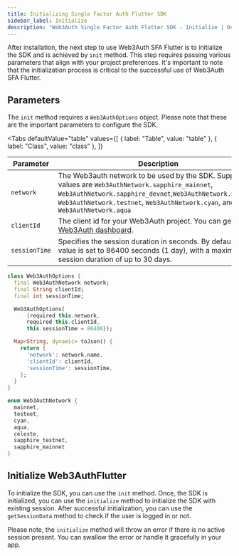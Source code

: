 ```yaml
---
title: Initializing Single Factor Auth Flutter SDK
sidebar_label: Initialize
description: "Web3Auth Single Factor Auth Flutter SDK - Initialize | Documentation - Web3Auth"
---
```




After installation, the next step to use Web3Auth SFA Flutter is to initialize the SDK and is
achieved by `init` method. This step requires passing various parameters that align with your
project preferences. It's important to note that the initialization process is critical to the
successful use of Web3Auth SFA Flutter.

## Parameters

The `init` method requires a `Web3AuthOptions` object. Please note that these are the important
parameters to configure the SDK.

<Tabs
  defaultValue="table"
  values={[
    { label: "Table", value: "table" },
    { label: "Class", value: "class" },
  ]}
>

<TabItem value="table">

| Parameter     | Description                                                                                                                                                                                                                                     |
| ------------- | ----------------------------------------------------------------------------------------------------------------------------------------------------------------------------------------------------------------------------------------------- |
| `network`     | The Web3auth network to be used by the SDK. Supported values are `Web3AuthNetwork.sapphire_mainnet`, `Web3AuthNetwork.sapphire_devnet`,`Web3AuthNetwork.mainnet`, `Web3AuthNetwork.testnet`, `Web3AuthNetwork.cyan`, and `Web3AuthNetwork.aqua` |
| `clientId`    | The client id for your Web3Auth project. You can get it from [Web3Auth dashboard](https://dashboard.web3auth.io/).                                                                                                                              |
| `sessionTime` | Specifies the session duration in seconds. By default, the value is set to 86400 seconds (1 day), with a maximum session duration of up to 30 days.                                                                                             |

</TabItem>

<TabItem value="class">

```dart
class Web3AuthOptions {
  final Web3AuthNetwork network;
  final String clientId;
  final int sessionTime;

  Web3AuthOptions(
      {required this.network,
      required this.clientId,
      this.sessionTime = 86400});

  Map<String, dynamic> toJson() {
    return {
      'network': network.name,
      'clientId': clientId,
      'sessionTime': sessionTime,
    };
  }
}

enum Web3AuthNetwork {
  mainnet,
  testnet,
  cyan,
  aqua,
  celeste,
  sapphire_testnet,
  sapphire_mainnet
}
```

</TabItem>

</Tabs>

## Initialize Web3AuthFlutter

To initialize the SDK, you can use the `init` method. Once, the SDK is initialized, you can use the
`initialize` method to initialize the SDK with existing session. After successful initialization,
you can use the `getSessionData` method to check if the user is logged in or not.

Please note, the `initialize` method will throw an error if there is no active session present. You
can swallow the error or handle it gracefully in your app.

<Initialization />

